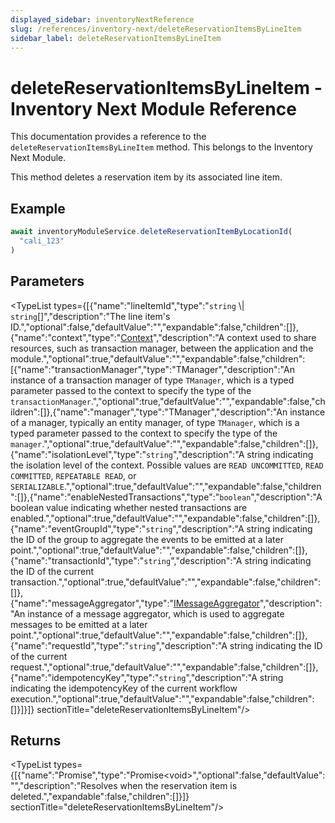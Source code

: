 ```yaml
---
displayed_sidebar: inventoryNextReference
slug: /references/inventory-next/deleteReservationItemsByLineItem
sidebar_label: deleteReservationItemsByLineItem
---
```



# deleteReservationItemsByLineItem - Inventory Next Module Reference

This documentation provides a reference to the `deleteReservationItemsByLineItem` method. This belongs to the Inventory Next Module.

This method deletes a reservation item by its associated line item.

## Example

```ts
await inventoryModuleService.deleteReservationItemByLocationId(
  "cali_123"
)
```

## Parameters

<TypeList types={[{"name":"lineItemId","type":"`string` \\| `string`[]","description":"The line item's ID.","optional":false,"defaultValue":"","expandable":false,"children":[]},{"name":"context","type":"[Context](../../../interfaces/inventory_next.Context/page.mdx)","description":"A context used to share resources, such as transaction manager, between the application and the module.","optional":true,"defaultValue":"","expandable":false,"children":[{"name":"transactionManager","type":"TManager","description":"An instance of a transaction manager of type `TManager`, which is a typed parameter passed to the context to specify the type of the `transactionManager`.","optional":true,"defaultValue":"","expandable":false,"children":[]},{"name":"manager","type":"TManager","description":"An instance of a manager, typically an entity manager, of type `TManager`, which is a typed parameter passed to the context to specify the type of the `manager`.","optional":true,"defaultValue":"","expandable":false,"children":[]},{"name":"isolationLevel","type":"`string`","description":"A string indicating the isolation level of the context. Possible values are `READ UNCOMMITTED`, `READ COMMITTED`, `REPEATABLE READ`, or `SERIALIZABLE`.","optional":true,"defaultValue":"","expandable":false,"children":[]},{"name":"enableNestedTransactions","type":"`boolean`","description":"A boolean value indicating whether nested transactions are enabled.","optional":true,"defaultValue":"","expandable":false,"children":[]},{"name":"eventGroupId","type":"`string`","description":"A string indicating the ID of the group to aggregate the events to be emitted at a later point.","optional":true,"defaultValue":"","expandable":false,"children":[]},{"name":"transactionId","type":"`string`","description":"A string indicating the ID of the current transaction.","optional":true,"defaultValue":"","expandable":false,"children":[]},{"name":"messageAggregator","type":"[IMessageAggregator](../../../interfaces/inventory_next.IMessageAggregator/page.mdx)","description":"An instance of a message aggregator, which is used to aggregate messages to be emitted at a later point.","optional":true,"defaultValue":"","expandable":false,"children":[]},{"name":"requestId","type":"`string`","description":"A string indicating the ID of the current request.","optional":true,"defaultValue":"","expandable":false,"children":[]},{"name":"idempotencyKey","type":"`string`","description":"A string indicating the idempotencyKey of the current workflow execution.","optional":true,"defaultValue":"","expandable":false,"children":[]}]}]}  sectionTitle="deleteReservationItemsByLineItem"/>

## Returns

<TypeList types={[{"name":"Promise","type":"Promise&#60;void&#62;","optional":false,"defaultValue":"","description":"Resolves when the reservation item is deleted.","expandable":false,"children":[]}]}  sectionTitle="deleteReservationItemsByLineItem"/>
